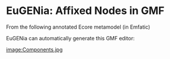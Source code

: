 =EuGENia: Affixed Nodes in GMF=
From the following annotated Ecore metamodel (in Emfatic)

{{{emf
@namespace(uri="components", prefix="components")
package components;

@gmf.diagram(foo="bar")
class ComponentDiagram {
   val Component[*] components;
   val Connector[*] connectors;
}

abstract class NamedElement {
   attr String name;
}

@gmf.node(label="name")
class Component extends NamedElement {
   @gmf.affixed(foo="bar")
   val Port[*] ports;
}

@gmf.node(figure="rectangle", size="20,20", label="name",
  label.placement="external", label.icon="false")
class Port extends NamedElement {

}

@gmf.link(source="source", target="target", label="name",
  target.decoration="arrow")
class Connector extends NamedElement {
   ref Port source;
   ref Port target;
}
}}}

EuGENia can automatically generate this GMF editor:

[[image:Components.jpg]]